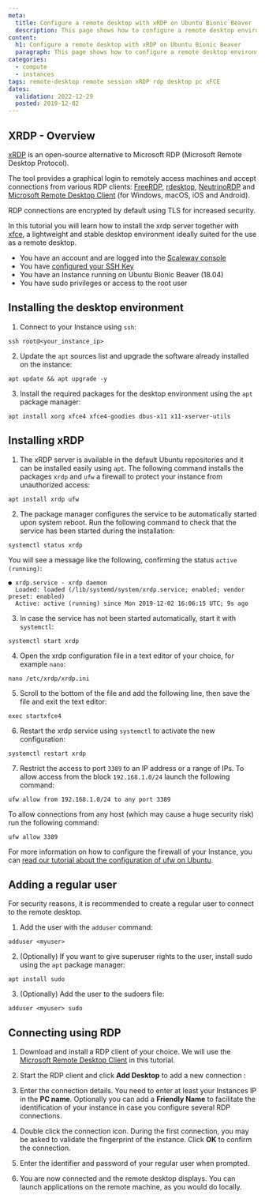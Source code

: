 ```yaml
---
meta:
  title: Configure a remote desktop with xRDP on Ubuntu Bionic Beaver
  description: This page shows how to configure a remote desktop environment with xfce and xrdp on Ubuntu Bionic Beaver (18.04 LTS)
content:
  h1: Configure a remote desktop with xRDP on Ubuntu Bionic Beaver
  paragraph: This page shows how to configure a remote desktop environment with xfce and xrdp on Ubuntu Bionic Beaver (18.04 LTS)
categories:
  - compute
  - instances
tags: remote-desktop remote session xRDP rdp desktop pc xFCE
dates:
  validation: 2022-12-29
  posted: 2019-12-02
---
```


## XRDP - Overview

[xRDP](http://xrdp.org/) is an open-source alternative to Microsoft RDP (Microsoft Remote Desktop Protocol).

The tool provides a graphical login to remotely access machines and accept connections from various RDP clients: [FreeRDP](http://www.freerdp.com/), [rdesktop](https://www.rdesktop.org/), [NeutrinoRDP](https://github.com/neutrinolabs/NeutrinoRDP) and [Microsoft Remote Desktop Client](https://docs.microsoft.com/en-us/windows-server/remote/remote-desktop-services/clients/remote-desktop-clients) (for Windows, macOS, iOS and Android).

RDP connections are encrypted by default using TLS for increased security.

In this tutorial you will learn how to install the xrdp server together with [xfce](https://xfce.org/), a lightweight and stable desktop environment ideally suited for the use as a remote desktop.

<Message type="requirement">

- You have an account and are logged into the [Scaleway console](https://console.scaleway.com)
- You have [configured your SSH Key](/console/my-project/how-to/create-ssh-key/)
- You have an Instance running on Ubuntu Bionic Beaver (18.04)
- You have sudo privileges or access to the root user

</Message>

## Installing the desktop environment

1. Connect to your Instance using `ssh`:

  ```
  ssh root@<your_instance_ip>
  ```

2. Update the `apt` sources list and upgrade the software already installed on the instance:

  ```
  apt update && apt upgrade -y
  ```

3. Install the required packages for the desktop environment using the `apt` package manager:

  ```
  apt install xorg xfce4 xfce4-goodies dbus-x11 x11-xserver-utils
  ```

## Installing xRDP

1. The xRDP server is available in the default Ubuntu repositories and it can be installed easily using `apt`. The following command installs the packages `xrdp` and `ufw` a firewall to protect your instance from unauthorized access:

  ```
  apt install xrdp ufw
  ```

2. The package manager configures the service to be automatically started upon system reboot. Run the following command to check that the service has been started during the installation:

  ```
  systemctl status xrdp
  ```

  You will see a message like the following, confirming the status `active (running)`:

  ```
  ● xrdp.service - xrdp daemon
    Loaded: loaded (/lib/systemd/system/xrdp.service; enabled; vendor preset: enabled)
    Active: active (running) since Mon 2019-12-02 16:06:15 UTC; 9s ago
  ```

3. In case the service has not been started automatically, start it with `systemctl`:

  ```
  systemctl start xrdp
  ```

4. Open the xrdp configuration file in a text editor of your choice, for example `nano`:

  ```
  nano /etc/xrdp/xrdp.ini
  ```

5. Scroll to the bottom of the file and add the following line, then save the file and exit the text editor:

  ```
  exec startxfce4
  ```

6. Restart the xrdp service using `systemctl` to activate the new configuration:

  ```
  systemctl restart xrdp
  ```

7. Restrict the access to port `3389` to an IP address or a range of IPs. To allow access from the block `192.168.1.0/24` launch the following command:

  ```
  ufw allow from 192.168.1.0/24 to any port 3389
  ```

  To allow connections from any host (which may cause a huge security risk) run the following command:

  ```
  ufw allow 3389
  ```

  <Message type="tip">

  For more information on how to configure the firewall of your Instance, you can [read our tutorial about the configuration of ufw on Ubuntu](/tutorials/installation-uncomplicated-firewall/).

  </Message>

## Adding a regular user

For security reasons, it is recommended to create a regular user to connect to the remote desktop.

1. Add the user with the `adduser` command:

  ```
  adduser <myuser>
  ```

2. (Optionally) If you want to give superuser rights to the user, install sudo using the `apt` package manager:

  ```
  apt install sudo
  ```

3. (Optionally) Add the user to the sudoers file:

  ```
  adduser <myuser> sudo
  ```

## Connecting using RDP

1. Download and install a RDP client of your choice. We will use the [Microsoft Remote Desktop Client](https://docs.microsoft.com/en-us/windows-server/remote/remote-desktop-services/clients/remote-desktop-clients) in this tutorial.

2. Start the RDP client and click **Add Desktop** to add a new connection :

  <Lightbox src="scaleway-rdp_01.webp" alt="" />

3. Enter the connection details. You need to enter at least your Instances IP in the **PC name**. Optionally you can add a **Friendly Name** to facilitate the identification of your instance in case you configure several RDP connections.

  <Lightbox src="scaleway-rdp_02.webp" alt="" />

4. Double click the connection icon. During the first connection, you may be asked to validate the fingerprint of the instance. Click **OK** to confirm the connection.

5. Enter the identifier and password of your regular user when prompted.

6. You are now connected and the remote desktop displays. You can launch applications on the remote machine, as you would do locally.

  <Lightbox src="scaleway-rdp_03.webp" alt="" />
